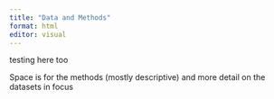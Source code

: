 ```yaml
---
title: "Data and Methods"
format: html
editor: visual
---
```


testing here too

Space is for the methods (mostly descriptive) and more detail on the datasets in focus
